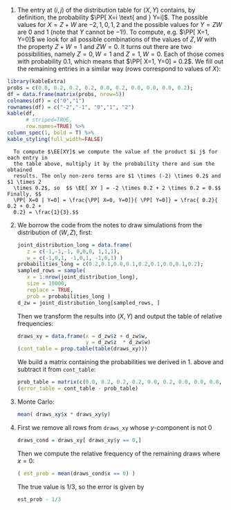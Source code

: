 1. 
      The entry at $(i,j)$ of the distribution table for $(X,Y)$ contains, by definition, the
probability $\PP[ X=i \text{ and } Y=i]$. The possible values for $X = Z+W$ are
$-2,1,0,1,2$ and the possible values for $Y = Z W$ are $0$ and $1$ (note that
$Y$ cannot be $-1$!). To compute, e.g. $\PP[ X=1, Y=0]$ we look for all possible
combinations of the values of $Z,W$ with the property $Z+W = 1$ and $Z W =0$. It
turns out there are two possibilities, namely $Z = 0, W=1$ and $Z=1, W=0$.
Each of those comes with probability $0.1$, which means that $\PP[ X=1, Y=0] =
0.2$. We fill out the remaining entries in a similar way (rows correspond to values of $X$):

```r
library(kableExtra)
probs = c(0.0, 0.2, 0.2, 0.2, 0.0, 0.2, 0.0, 0.0, 0.0, 0.2);
df = data.frame(matrix(probs, nrow=5))
colnames(df) = c("0","1")
rownames(df) = c("-2","-1", "0","1", "2")
kable(df, 
      # striped=TRUE, 
      row.names=TRUE) %>% 
column_spec(1, bold = T) %>%
kable_styling(full_width=FALSE)
```
   
   
      To compute $\EE[XY]$ we compute the value of the product $i j$ for each entry in
      the table above, multiply it by the probability there and sum the obtained
      results. The only non-zero terms are $1 \times (-2) \times 0.2$ and $1 \times 2
      \times 0.2$, so  $$ \EE[ XY ] = -2 \times 0.2 + 2 \times 0.2 = 0.$$ Finally, $$
      \PP[ X=0 | Y=0] = \frac{\PP[ X=0, Y=0]}{ \PP[ Y=0]} = \frac{ 0.2}{ 0.2 + 0.2 +
      0.2} = \frac{1}{3}.$$

2. We borrow the code from the notes to draw simulations from the distribution of $(W,Z)$, first:

   ```r
   joint_distribution_long = data.frame(
      z = c(-1,-1,-1, 0,0,0, 1,1,1),
      w = c(-1,0,1, -1,0,1, -1,0,1) )
   probabilities_long = c(0.2,0.1,0.0,0.1,0.2,0.1,0.0,0.1,0.2);
   sampled_rows = sample(
      x = 1:nrow(joint_distribution_long),
      size = 10000,
      replace = TRUE,
      prob = probabilities_long )
   d_zw = joint_distribution_long[sampled_rows, ]
   ```

   Then we transform the results into $(X,Y)$ and output the table of relative frequencies:

   ```r
   draws_xy = data.frame(x = d_zw$z + d_zw$w,
                         y = d_zw$z  * d_zw$w)
   (cont_table = prop.table(table(draws_xy)))
   ```

   We build a matrix containing the probabilities we derived in 1. above and subtract it from `cont_table`:
   
   ```r
   prob_table = matrix(c(0.0, 0.2, 0.2, 0.2, 0.0, 0.2, 0.0, 0.0, 0.0, 0.2), nrow = 5);
   (error_table = cont_table - prob_table)
   ```
   
3. Monte Carlo:

   ```r
   mean( draws_xy$x * draws_xy$y)
   ```

4. First we remove all rows from `draws_xy` whose $y$-component is not $0$

   ```r
   draws_cond = draws_xy[ draws_xy$y == 0,] 
   ```

   Then we compute the relative frequency of the remaining draws where $x=0$:

   ```r
   ( est_prob = mean(draws_cond$x == 0) )
   ```
   The true value is $1/3$, so the error is given by
   
   ```r
   est_prob - 1/3
   ```

